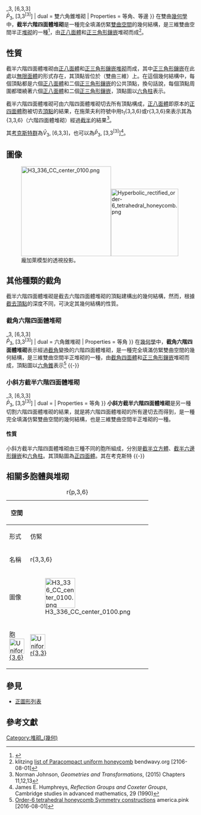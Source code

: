 {{Polytopebox
| name = 截半六階四面體堆砌
| imagename = H3_336_CC_center_0100.png
| polytope = 截半六階四面體堆砌
| Type = 仿緊半正堆砌
| group_type = [[堆砌_(幾何)|堆砌]]
| Dimension = [[三維|三維]][[雙曲幾何|雙曲]][[空間|空間]]
| Cell = [[正八面體|{3,4}]] [[File:Uniform_polyhedron-33-t1.png|40px]]<BR>[[正三角形鑲嵌|{3,6}]] [[File:Uniform_tiling_63-t2.png|40px]]
| Face = [[正三角形|{3}]] [[Image:2-simplex_t0.svg|20px]]
| Vertice_type = [[File:Rectified_order-6_tetrahedral_honeycomb_verf.png|100px]]<BR>[[六角柱|六角柱]] { }×{6}<BR>{{CDD|node_1|2|node_1|6|node}}
| Schläfli = r{3,3,6} or t<sub>1</sub>{3,3,6}
| Coxeter_diagram = {{CDD|node|3|node_1|3|node|6|node}}<BR>{{CDD|node|3|node_1|3|node|6|node_h0}} ↔ {{CDD|node|3|node_1|split1|branch}}
| Symmetry_group = <math>{\bar{V}}_3</math>, [6,3,3]<BR><math>{\bar{P}}_3</math>, [3,3<sup>[3]</sup>]
| dual = 雙六角錐堆砌
| Properties = 等角、等邊
}}
在雙曲[[幾何學|幾何學]]中，'''截半六階四面體堆砌'''是一種完全填滿仿緊[[雙曲幾何|雙曲]][[空間|空間]]的幾何結構，是三維雙曲空間半正[[堆砌_(幾何)|堆砌]]的一種<ref>{{cite journal | last1 = Blind | first1 = G. | last2 = Blind | first2 = R. | doi = 10.1007/BF02566640 | issue = 1 | journal = Commentarii Mathematici Helvetici | mr = 1090169 | pages = 150–154 | title = The semiregular polytopes | url = https://archive.org/details/sim_commentarii-mathematici-helvetici_1991_66_1/page/150 | volume = 66 | year = 1991}}</ref>，由[[正八面體|正八面體]]和[[正三角形鑲嵌|正三角形鑲嵌]]堆砌而成<ref>klitzing [http://bendwavy.org/klitzing/explain/index-sorted.htm list of Paracompact uniform honeycomb] {{Wayback|url=http://bendwavy.org/klitzing/explain/index-sorted.htm |date=20161204073402 }} bendwavy.org [2106-08-01]</ref>。

== 性質 ==
截半六階四面體堆砌由[[正八面體|正八面體]]和[[正三角形鑲嵌|正三角形鑲嵌]][[堆砌_(幾何)|堆砌]]而成，其中[[正三角形鑲嵌|正三角形鑲嵌]]在此處以[[無限面體|無限面體]]的形式存在，其頂點皆位於{{link-en|極限球|Horosphere}}（雙曲三維{{link-en|極限圓|Horocycle}}）上。在這個幾何結構中，每個頂點都是六個[[正八面體|正八面體]]和二個[[正三角形鑲嵌|正三角形鑲嵌]]的公共頂點，換句話說，每個頂點周圍都環繞著六個[[正八面體|正八面體]]和二個[[正三角形鑲嵌|正三角形鑲嵌]]，頂點圖以[[六角柱|六角柱]]表示。

截半六階四面體堆砌可由六階四面體堆砌切去所有頂點構成，[[正八面體|正八面體]]即原本的[[正四面體|正四面體]]胞被切去[[頂點_(幾何)|頂點]]的結果，在施萊夫利符號中用t<sub>1</sub>{3,3,6}或r{3,3,6}來表示其為{3,3,6}（六階四面體堆砌）經過[[截半_(幾何)|截半]]的結果<ref>Norman Johnson, ''Geometries and Transformations'', (2015) Chapters 11,12,13</ref>。

其[[考克斯特群|考克斯特群]]為<math>{\bar{V}}_3</math>, [6,3,3]，也可以為<math>{\bar{P}}_3</math>, [3,3<sup>[3]</sup>]<ref>James E. Humphreys, ''Reflection Groups and Coxeter Groups'', Cambridge studies in advanced mathematics, 29 (1990)</ref>。

== 圖像 ==
: [[File:H3_336_CC_center_0100.png|240px]][[File:Hyperbolic_rectified_order-6_tetrahedral_honeycomb.png|180px]]<br/>龐加萊模型的透視投影。

== 其他種類的截角 ==
截半六階四面體堆砌是截去六階四面體堆砌的頂點建構出的幾何結構，然而，根據[[截角_(幾何)|截去頂點]]的深度不同，可決定其幾何結構的性質。
=== 截角六階四面體堆砌 ===
{{Polytopebox
| name = 截角六階四面體堆砌
| polytope = 截角六階四面體堆砌
| Type = 仿緊半正堆砌
| group_type = [[堆砌_(幾何)|堆砌]]
| Dimension = [[三維|三維]][[雙曲幾何|雙曲]][[空間|空間]]
| Cell = [[截角四面體|t{3,3}]] [[File:Uniform_polyhedron-33-t01.png|40px]]<BR>[[正三角形鑲嵌|{3,6}]] [[File:Uniform_tiling_63-t2.png|40px]]
| Face = [[正三角形|{3}]] [[Image:2-simplex_t0.svg|20px]]
| Vertice_type = [[File:Truncated_order-6_tetrahedral_honeycomb_verf.png|100px]]<BR>[[六角錐|六角錐]] { }v{6}
| Schläfli = t{3,3,6} or t<sub>0,1</sub>{3,3,6}
| Coxeter_diagram = {{CDD|node_1|3|node_1|3|node|6|node}}<BR>{{CDD|node_1|3|node_1|3|node|6|node_h0}} ↔ {{CDD|node_1|3|node_1|split1|branch}}
| Symmetry_group = <math>{\bar{V}}_3</math>, [6,3,3]<BR><math>{\bar{P}}_3</math>, [3,3<sup>[3]</sup>]
| dual = 六角錐堆砌
| Properties = 等角
}}
在[[幾何學|幾何學]]中，'''截角六階四面體堆砌'''表示經過[[截角_(幾何)|截角]]變換的六階四面體堆砌，是一種完全填滿仿緊雙曲空間的幾何結構，是三維雙曲空間半正堆砌的一種，由[[截角四面體|截角四面體]]和[[正三角形鑲嵌|正三角形鑲嵌]]堆砌而成，頂點圖以[[六角錐|六角錐]]表示<ref>[http://america.pink/order-tetrahedral-honeycomb_3341882.html Order-6 tetrahedral honeycomb Symmetry constructions] america.pink [2016-08-01]</ref>
{{-}}

=== 小斜方截半六階四面體堆砌 ===
{{Polytopebox
| name = 小斜方截半六階四面體堆砌 
| polytope = 小斜方截半六階四面體堆砌 
| Type = 仿緊半正堆砌
| group_type = [[堆砌_(幾何)|堆砌]]
| Dimension = [[三維|三維]][[雙曲幾何|雙曲]][[空間|空間]]
| Cell = [[截半立方體|r{3,3}]] [[File:Uniform_polyhedron-33-t02.png|40px]]<br>[[截半六邊形鑲嵌|r{3,6}]] [[File:Uniform_tiling_63-t1.png|40px]]<BR>[[六角柱|{}x{6}]] [[File:hexagonal_prism.png|40px]]
| Face = [[正三角形|{3}]] [[Image:2-simplex_t0.svg|20px]]
| Vertice_type = [[File:Cantellated_order-6_tetrahedral_honeycomb_verf.png|100px]]<BR>[[正四面體|正四面體]]
| Schläfli = rr{3,3,6} or t<sub>0,2</sub>{3,3,6}
| Coxeter_diagram = {{CDD|node_1|3|node|3|node_1|6|node}}<BR>{{CDD|node_1|3|node|3|node_1|6|node_h0}} ↔ {{CDD|node_1|3|node|split1|branch_11}}
| Symmetry_group = <math>{\bar{V}}_3</math>, [6,3,3]<BR><math>{\bar{P}}_3</math>, [3,3<sup>[3]</sup>]
| dual = 
| Properties = 等角
}}
'''小斜方截半六階四面體堆砌'''是另一種切割六階四面體堆砌的結果，就是將六階四面體堆砌的所有邊切去而得到，是一種完全填滿仿緊雙曲空間的幾何結構，也是三維雙曲空間半正堆砌的一種。

==== 性質 ====
小斜方截半六階四面體堆砌由三種不同的胞所組成，分別是[[截半立方體|截半立方體]]、[[截半六邊形鑲嵌|截半六邊形鑲嵌]]和[[六角柱|六角柱]]。其頂點圖為[[正四面體|正四面體]]。其在考克斯特
{{-}}

== 相關多胞體與堆砌 ==
{| class=wikitable
|+ r{p,3,6}
|-
!空間
!colspan=7 | {{link-en|雙曲空間|hyperbolic space|H<sup>3</sup>}}
|-
!形式
!colspan=4 | 仿緊
!colspan=2 | 非緊
|- style="text-align:center;"
!名稱
!r{3,3,6}<BR>{{CDD|node|3|node_1|3|node|6|node}}
!{{link-en|截半六階立方體堆砌|Rectified order-6 cubic honeycomb|r{4,3,6}}}<BR>{{CDD|node|4|node_1|3|node|6|node}}
!{{link-en|截半六階十二面體堆砌|Rectified order-6 dodecahedral honeycomb|r{5,3,6}}}<BR>{{CDD|node|5|node_1|3|node|6|node}}
!width=100|{{link-en|截半六階六邊形鑲嵌蜂巢體|Rectified order-6 hexagonal tiling honeycomb|r{6,3,6}}}<BR>{{CDD|node|6|node_1|3|node|6|node}}
!r{7,3,6}<BR>{{CDD|node|7|node_1|3|node|6|node}}
!... r{∞,3,6}<BR>{{CDD|node|infin|node_1|3|node|6|node}}
|- style="text-align:center;"
!圖像
|[[File:H3_336_CC_center_0100.png|80px]]
|[[File:H3_436_CC_center_0100.png|80px]]
|[[File:H3_536_CC_center_0100.png|80px]]
|[[File:H3_636_boundary_0100.png|80px]]
|
|
|- style="text-align:center;"
!胞<BR>[[File:Uniform_tiling_63-t2.png|40px]]<BR>[[正三角形鑲嵌|{3,6}]]<BR>{{CDD|node_1|3|node|6|node}}
|[[File:Uniform_polyhedron-33-t1.png|40px]]<BR>[[正八面體|r{3,3}]]<BR>{{CDD|node|3|node_1|3|node}}
|[[File:cuboctahedron.png|40px]]<BR>[[截半立方體|r{4,3}]]<BR>{{CDD|node|4|node_1|3|node}}
|[[File:icosidodecahedron.png|40px]]<BR>[[截半二十面體|r{6,3}]]<BR>{{CDD|node|5|node_1|3|node}}
|[[File:Uniform_tiling_63-t1.png|40px]]<BR>[[截半六邊形鑲嵌|r{6,3}]]<BR>{{CDD|node|6|node_1|3|node}}
|[[File:H2_tiling_237-2.png|40px]]<BR>[[截半七邊形鑲嵌|r{∞,3}]]<BR>{{CDD|node|7|node_1|3|node}}
|[[File:H2_tiling_23i-2.png|40px]]<BR>{{link-en|截半無限邊形鑲嵌|triapeirogonal tiling|r{∞,3}}}<BR>{{CDD|node|infin|node_1|3|node}}
|}

== 參見 ==
*[[正圖形列表|正圖形列表]]

== 參考文獻 ==
{{refbegin|2}}
{{reflist}}
{{refend}}

[[Category:堆砌_(幾何)|Category:堆砌_(幾何)]]